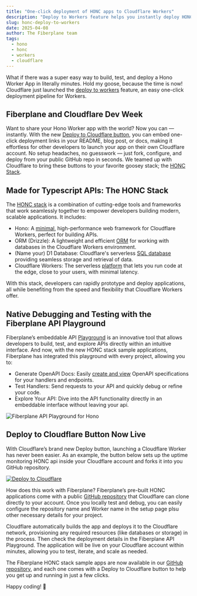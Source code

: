 ```yaml
---
title: "One-click deployment of HONC apps to Cloudflare Workers"
description: "Deploy to Workers feature helps you instantly deploy HONC apps to Cloudflare Workers"
slug: honc-deploy-to-workers
date: 2025-04-08
author: The Fiberplane team
tags:
  - hono
  - honc
  - workers
  - cloudflare
---
```


What if there was a super easy way to build, test, and deploy a Hono Worker App in literally minutes. Hold my goose, because the time is now! Cloudflare just launched the [deploy to workers](https:y) feature, an easy one-click deployment pipeline for Workers.

## Fiberplane and Cloudflare Dev Week

Want to share your Hono Worker app with the world? Now you can — instantly. With the new [Deploy to Cloudflare button](https://developers.cloudflare.com/workers/platform/deploy-buttons/), you can embed one-click deployment links in your README, blog post, or docs, making it effortless for other developers to launch your app on their own Cloudflare account. No setup headaches, no guesswork — just fork, configure, and deploy from your public GitHub repo in seconds. We teamed up with Cloudflare to bring these buttons to your favorite goosey stack; the [HONC Stack](https://honc.dev).

## Made for Typescript APIs: The HONC Stack
The [HONC stack](https://honc.dev) is a combination of cutting-edge tools and frameworks that work seamlessly together to empower developers building modern, scalable applications. It includes:

* Hono: A [minimal](https://hono.dev), high-performance web framework for Cloudflare Workers, perfect for building APIs.
* ORM (Drizzle): A lightweight and efficient [ORM](https://orm.drizzle.team/) for working with databases in the Cloudflare Workers environment.
* (Name your) D1 Database: Cloudflare's serverless [SQL database](https://developers.cloudflare.com/d1/get-started/) providing seamless storage and retrieval of data.
* Cloudflare Workers: The serverless [platform](https://workers.cloudflare.com/) that lets you run code at the edge, close to your users, with minimal latency.

With this stack, developers can rapidly prototype and deploy applications, all while benefiting from the speed and flexibility that Cloudflare Workers offer.

## Native Debugging and Testing with the Fiberplane API Playground

Fiberplane’s embeddable API [Playground](https://fiberplane.com/blog/hono-native-playground/) is an innovative tool that allows developers to build, test, and explore APIs directly within an intuitive interface. And now, with the new HONC stack sample applications, Fiberplane has integrated this playground with every project, allowing you to:

* Generate OpenAPI Docs: Easily [create and view](https://fiberplane.com/blog/honc-stack-openapi/) OpenAPI specifications for your handlers and endpoints.
* Test Handlers: Send requests to your API and quickly debug or refine your code.
* Explore Your API: Dive into the API functionality directly in an embeddable interface without leaving your api.

![Fiberplane API Playground for Hono](@/assets/blog/2025-02-12-fiberplane-hono-api-playground.png)


## Deploy to Cloudflare Button Now Live


With Cloudflare’s brand new Deploy button, launching a Cloudflare Worker has never been easier. As an example, the button below sets up the uptime monitoring HONC api inside your Cloudflare account and forks it into you GitHub repository.

[![Deploy to Cloudflare](https://deploy.workers.cloudflare.com/button)](https://deploy.workers.cloudflare.com/?url=https://github.com/fiberplane/create-honc-app/tree/main/examples/uptime-monitor)

How does this work with Fiberplane? Fiberplane’s pre-built HONC applications come with a public [GitHub repository](https://github.com/fiberplane/create-honc-app/tree/main/examples) that Cloudflare can clone directly to your account. Once you locally test and debug,  you can easily configure the repository name and Worker name in the setup page plsu other necessary details for your project.

Cloudflare automatically builds the app and deploys it to the Cloudflare network, provisioning any required resources (like databases or storage) in the process. Then check the deployment details in the Fiberplane API Playground.
The application will be live on your Cloudflare account within minutes, allowing you to test, iterate, and scale as needed.

The Fiberplane HONC stack sample apps are now available in our [GitHub repository](https://github.com/fiberplane/create-honc-app/tree/main/examples), and each one comes with a Deploy to Cloudflare button to help you get up and running in just a few clicks.

Happy coding! 🚀
